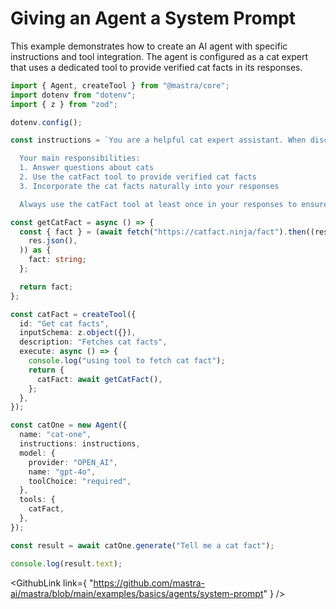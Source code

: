 
# Giving an Agent a System Prompt

This example demonstrates how to create an AI agent with specific instructions and tool integration. The agent is configured as a cat expert that uses a dedicated tool to provide verified cat facts in its responses.

```ts showLineNumbers copy
import { Agent, createTool } from "@mastra/core";
import dotenv from "dotenv";
import { z } from "zod";

dotenv.config();

const instructions = `You are a helpful cat expert assistant. When discussing cats, you should always include an interesting cat fact.

  Your main responsibilities:
  1. Answer questions about cats
  2. Use the catFact tool to provide verified cat facts
  3. Incorporate the cat facts naturally into your responses

  Always use the catFact tool at least once in your responses to ensure accuracy.`;

const getCatFact = async () => {
  const { fact } = (await fetch("https://catfact.ninja/fact").then((res) =>
    res.json(),
  )) as {
    fact: string;
  };

  return fact;
};

const catFact = createTool({
  id: "Get cat facts",
  inputSchema: z.object({}),
  description: "Fetches cat facts",
  execute: async () => {
    console.log("using tool to fetch cat fact");
    return {
      catFact: await getCatFact(),
    };
  },
});

const catOne = new Agent({
  name: "cat-one",
  instructions: instructions,
  model: {
    provider: "OPEN_AI",
    name: "gpt-4o",
    toolChoice: "required",
  },
  tools: {
    catFact,
  },
});

const result = await catOne.generate("Tell me a cat fact");

console.log(result.text);
```

<GithubLink
  link={
    "https://github.com/mastra-ai/mastra/blob/main/examples/basics/agents/system-prompt"
  }
/>
